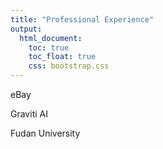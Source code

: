 ```yaml
---
title: "Professional Experience"
output: 
  html_document:
    toc: true
    toc_float: true
    css: bootstrap.css
---
```


eBay
  
Graviti AI

Fudan University